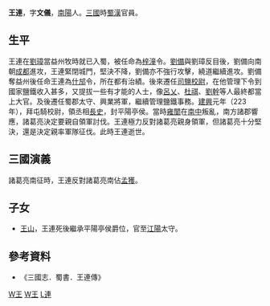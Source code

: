 '''王連'''{{BD|？||？|catIdx=W王}}，字'''文儀'''，[[南陽|南陽]]人。[[三國|三國]]時[[蜀漢|蜀漢]]官員。

==生平==
王連在[[劉璋|劉璋]]當益州牧時就已入蜀，被任命為[[梓潼|梓潼]]令。[[劉備|劉備]]與劉璋反目後，劉備向南朝[[成都|成都]]進攻，王連緊閉城門，堅決不降，劉備亦不強行攻擊，繞道繼續進攻。劉備奪益州後任命王連為[[什邡|什邡]]令，所在都有治績。後來遷任[[司鹽校尉|司鹽校尉]]，在他管理下令到國家鹽鐵收入甚多，又提拔一些有才能的人士，像[[呂乂|呂乂]]、[[杜祺|杜祺]]、[[劉幹_(蜀漢)|劉幹]]等人最終都當上大官。及後遷任蜀郡太守、興業將軍，繼續管理鹽鐵事務。[[建興|建興]]元年（223年），拜屯騎校尉，領丞相[[長史|長史]]，封平陽亭侯。當時[[雍闓|雍闓]]在[[南中|南中]]叛亂，南方諸郡響應，諸葛亮決定要親自領軍討伐。王連極力反對諸葛亮親身領軍，但諸葛亮十分堅決，還是決定親率軍隊征伐。此時王連逝世。

==三國演義==
諸葛亮南征時，王連反對諸葛亮南佔[[孟獲|孟獲]]。

==子女==
*[[王山|王山]]，王連死後繼承平陽亭侯爵位，官至[[江陽|江陽]]太守。

==參考資料==
*《三國志．蜀書．王連傳》
{{三国志}}
[[Category:三國政治人物|W王]]
[[Category:蜀漢政治人物|W王]]
[[Category:王姓|L連]]